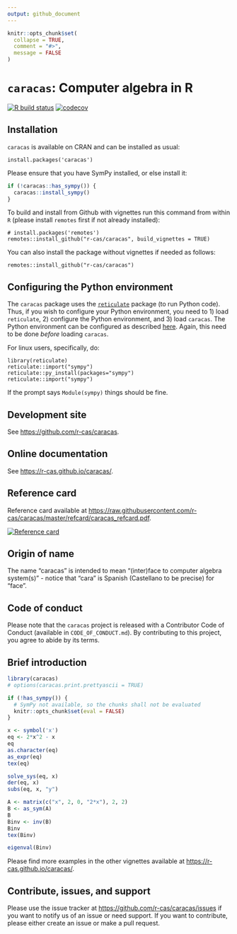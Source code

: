 ```yaml
---
output: github_document
---
```


<!-- README.md is generated from README.Rmd. Please edit only README.Rmd! -->

```r
knitr::opts_chunk$set(
  collapse = TRUE,
  comment = "#>",
  message = FALSE
)
```

# `caracas`: Computer algebra in R

<!-- badges: start -->
[![R build status](https://github.com/r-cas/caracas/workflows/R-CMD-check/badge.svg)](https://github.com/r-cas/caracas/actions) 
[![codecov](https://codecov.io/gh/r-cas/caracas/graph/badge.svg?token=HF9MZ6AUWA)](https://app.codecov.io/gh/r-cas/caracas)
<!-- badges: end -->
  
## Installation

`caracas` is available on CRAN and can be installed as usual:

```
install.packages('caracas')
```

Please ensure that you have SymPy installed, or else install it:

```r
if (!caracas::has_sympy()) {
  caracas::install_sympy() 
}
```

To build and install from Github with vignettes run this command from within `R` (please install `remotes` first if not already installed):

```
# install.packages('remotes')
remotes::install_github("r-cas/caracas", build_vignettes = TRUE)
```

You can also install the package without vignettes if needed as follows:

```
remotes::install_github("r-cas/caracas")
```

## Configuring the Python environment

The `caracas` package uses the [`reticulate`](https://github.com/rstudio/reticulate) package (to run Python code). Thus, if you wish to configure your Python environment, you need to 1) load `reticulate`, 2) configure the Python environment, and 3) load `caracas`. The Python environment can be configured as described [here](https://rstudio.github.io/reticulate/articles/versions.html). Again, this need to be done *before* loading `caracas`.

For linux users, specifically, do:

```
library(reticulate)
reticulate::import("sympy")
reticulate::py_install(packages="sympy")
reticulate::import("sympy") 
```

If the prompt says `Module(sympy)` things should be fine.




## Development site

See <https://github.com/r-cas/caracas>.

## Online documentation

See <https://r-cas.github.io/caracas/>.

## Reference card

Reference card available at <https://raw.githubusercontent.com/r-cas/caracas/master/refcard/caracas_refcard.pdf>.

[
![Reference card](https://raw.githubusercontent.com/r-cas/caracas/master/refcard/caracas_refcard.png)
](https://raw.githubusercontent.com/r-cas/caracas/master/refcard/caracas_refcard.pdf)

## Origin of name

The name "caracas" is intended to mean "(inter)face to computer algebra system(s)" - notice that "cara" is Spanish (Castellano to be precise) for "face".

## Code of conduct

Please note that the `caracas` project is released with a Contributor Code of Conduct (available in `CODE_OF_CONDUCT.md`). By contributing to this project, you agree to abide by its terms.

## Brief introduction

```r
library(caracas)
# options(caracas.print.prettyascii = TRUE)
```

```r
if (!has_sympy()) {
  # SymPy not available, so the chunks shall not be evaluated
  knitr::opts_chunk$set(eval = FALSE)
}
```

```r
x <- symbol('x')
eq <- 2*x^2 - x
eq
as.character(eq)
as_expr(eq)
tex(eq)
```

```r
solve_sys(eq, x)
der(eq, x)
subs(eq, x, "y")
```

```r
A <- matrix(c("x", 2, 0, "2*x"), 2, 2)
B <- as_sym(A)
B
Binv <- inv(B)
Binv
tex(Binv)
```

```r
eigenval(Binv)
```

Please find more examples in the other vignettes available at <https://r-cas.github.io/caracas/>.

## Contribute, issues, and support

Please use the issue tracker at <https://github.com/r-cas/caracas/issues> 
if you want to notify us of an issue or need support.
If you want to contribute, please either create an issue or make a pull request.

